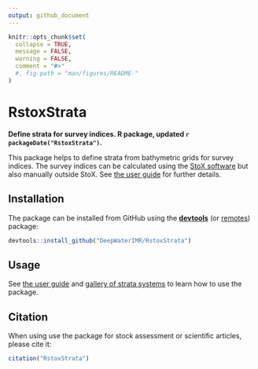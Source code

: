 ```yaml
---
output: github_document
---
```


```r
knitr::opts_chunk$set(
  collapse = TRUE,
  message = FALSE, 
  warning = FALSE,
  comment = "#>"
  #, fig.path = "man/figures/README-"
)
```

# RstoxStrata
**Define strata for survey indices. R package, updated `r packageDate("RstoxStrata")`.**

This package helps to define strata from bathymetric grids for survey indices. The survey indices can be calculated using the [StoX software](https://stoxproject.github.io/) but also manually outside StoX. See [the user guide](https://deepwaterimr.github.io/RstoxStrata/articles/RstoxStrata.html) for further details.

## Installation

The package can be installed from GitHub using the [**devtools**](https://cran.r-project.org/web/packages/devtools/index.html) (or [remotes](https://cran.r-project.org/web/packages/remotes/index.html)) package:

```r
devtools::install_github("DeepWaterIMR/RstoxStrata")
```

## Usage

See [the user guide](https://deepwaterimr.github.io/RstoxStrata/articles/RstoxStrata.html) and [gallery of strata systems](https://deepwaterimr.github.io/RstoxStrata/articles/Examples.html) to learn how to use the package.

## Citation

When using use the package for stock assessment or scientific articles, please cite it:

```r
citation("RstoxStrata")
```

